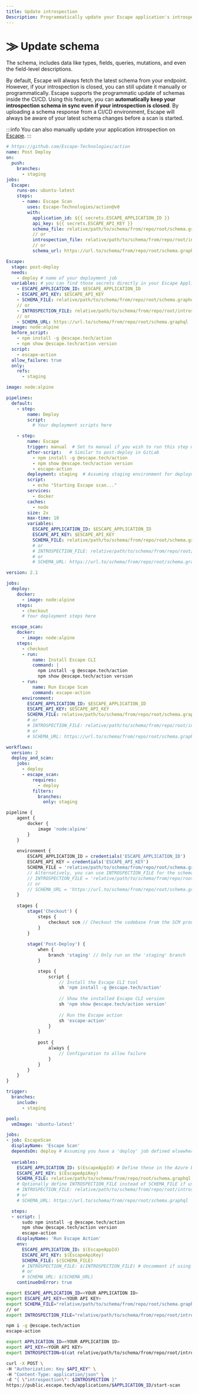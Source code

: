 ```yaml
---
title: Update introspection
Description: Programmatically update your Escape application's introspection
---
```



# ⨠ Update schema

The schema, includes data like types, fields, queries, mutations, and even the field-level descriptions.

By default, Escape will always fetch the latest schema from your endpoint. However, if your introspection is closed, you can still update it manually or programmatically.
Escape supports the programmatic update of schemas inside the CI/CD. Using this feature, you can **automatically keep your introspection schema in sync even if your introspection is closed**. By uploading a schema response from a CI/CD environment, Escape will always be aware of your latest schema changes before a scan is started.

:::info
You can also manually update your application introspection on [Escape](https://app.escape.tech).
:::


<Tabs>
  <TabItem value="github" label="GitHub Action" default>

```yaml
# https://github.com/Escape-Technologies/action
name: Post Deploy
on:
  push:
    branches:
      - staging
jobs:
  Escape:
    runs-on: ubuntu-latest
    steps:
      - name: Escape Scan
        uses: Escape-Technologies/action@v0
        with:
          application_id: ${{ secrets.ESCAPE_APPLICATION_ID }}
          api_key: ${{ secrets.ESCAPE_API_KEY }}
          schema_file: relative/path/to/schema/from/repo/root/schema.graphql
          // or
          introspection_file: relative/path/to/schema/from/repo/root/introspection.json
          // or
          schema_url: https://url.to/schema/from/repo/root/schema.graphql
```

  </TabItem>
  <TabItem value="gitlab" label="Gitlab CI">

```yaml
Escape:
  stage: post-deploy
  needs:
    - deploy # name of your deployment job
  variables: # you can find those secrets directly in your Escape Application Settings
    - ESCAPE_APPLICATION_ID: $ESCAPE_APPLICATION_ID
    - ESCAPE_API_KEY: $ESCAPE_API_KEY
    - SCHEMA_FILE: relative/path/to/schema/from/repo/root/schema.graphql
    // or
    - INTROSPECTION_FILE: relative/path/to/schema/from/repo/root/introspection.json
    // or
    - SCHEMA_URL: https://url.to/schema/from/repo/root/schema.graphql
  image: node:alpine
  before_script:
    - npm install -g @escape.tech/action
    - npm show @escape.tech/action version
  script:
    - escape-action
  allow_failure: true
  only:
    refs:
      - staging
```

  </TabItem>

  <TabItem value="bitbucket" label="Bitbucket Pipelines">

```yaml
image: node:alpine

pipelines:
  default:
    - step:
        name: Deploy
        script:
          # Your deployment scripts here

    - step:
        name: Escape
        trigger: manual  # Set to manual if you wish to run this step manually
        after-script:   # Similar to post-deploy in GitLab
          - npm install -g @escape.tech/action
          - npm show @escape.tech/action version
          - escape-action
        deployment: staging  # Assuming staging environment for deployment
        script:
          - echo "Starting Escape scan..."
        services:
          - docker
        caches:
          - node
        size: 2x
        max-time: 10
        variables:
          ESCAPE_APPLICATION_ID: $ESCAPE_APPLICATION_ID
          ESCAPE_API_KEY: $ESCAPE_API_KEY
          SCHEMA_FILE: relative/path/to/schema/from/repo/root/schema.graphql
          # or
          # INTROSPECTION_FILE: relative/path/to/schema/from/repo/root/introspection.json
          # or
          # SCHEMA_URL: https://url.to/schema/from/repo/root/schema.graphql
```
  </TabItem>

  <TabItem value="circleci" label="CircleCI">

```yaml
version: 2.1

jobs:
  deploy: 
    docker:
      - image: node:alpine
    steps:
      - checkout
      # Your deployment steps here

  escape_scan:
    docker:
      - image: node:alpine
    steps:
      - checkout
      - run:
          name: Install Escape CLI
          command: |
            npm install -g @escape.tech/action
            npm show @escape.tech/action version
      - run:
          name: Run Escape Scan
          command: escape-action
      environment:
        ESCAPE_APPLICATION_ID: $ESCAPE_APPLICATION_ID
        ESCAPE_API_KEY: $ESCAPE_API_KEY
        SCHEMA_FILE: relative/path/to/schema/from/repo/root/schema.graphql
        # or
        # INTROSPECTION_FILE: relative/path/to/schema/from/repo/root/introspection.json
        # or
        # SCHEMA_URL: https://url.to/schema/from/repo/root/schema.graphql

workflows:
  version: 2
  deploy_and_scan:
    jobs:
      - deploy
      - escape_scan:
          requires:
            - deploy
          filters:
            branches:
              only: staging

```
  </TabItem>

  <TabItem value="jenkins" label="Jenkins Pipeline">

```javascript
pipeline {
    agent {
        docker {
            image 'node:alpine'
        }
    }
    
    environment {
        ESCAPE_APPLICATION_ID = credentials('ESCAPE_APPLICATION_ID')
        ESCAPE_API_KEY = credentials('ESCAPE_API_KEY')
        SCHEMA_FILE = 'relative/path/to/schema/from/repo/root/schema.graphql'
        // Alternatively, you can use INTROSPECTION_FILE for the schema
        // INTROSPECTION_FILE = 'relative/path/to/schema/from/repo/root/introspection.json'
        // or
        // SCHEMA_URL = 'https://url.to/schema/from/repo/root/schema.graphql'
    }
    
    stages {
        stage('Checkout') {
            steps {
                checkout scm // Checkout the codebase from the SCM provider
            }
        }
        
        stage('Post-Deploy') {
            when {
                branch 'staging' // Only run on the 'staging' branch
            }

            steps {
                script {
                    // Install the Escape CLI tool
                    sh 'npm install -g @escape.tech/action'
                    
                    // Show the installed Escape CLI version
                    sh 'npm show @escape.tech/action version'
                    
                    // Run the Escape action
                    sh 'escape-action'
                }
            }
            
            post {
                always {
                    // Configuration to allow failure
                }
            }
        }
    }
}

```

  </TabItem>



  <TabItem value="azure" label="Azure DevOps">

```yaml
trigger:
  branches:
    include:
      - staging

pool:
  vmImage: 'ubuntu-latest'

jobs:
- job: EscapeScan
  displayName: 'Escape Scan'
  dependsOn: deploy # Assuming you have a 'deploy' job defined elsewhere in your Azure DevOps pipeline.
  
  variables:
    ESCAPE_APPLICATION_ID: $(EscapeAppId) # Define these in the Azure DevOps Pipeline environment variables or in a variable group.
    ESCAPE_API_KEY: $(EscapeApiKey)
    SCHEMA_FILE: relative/path/to/schema/from/repo/root/schema.graphql
    # Optionally define INTROSPECTION_FILE instead of SCHEMA_FILE if using the introspection.json approach.
    # INTROSPECTION_FILE: relative/path/to/schema/from/repo/root/introspection.json
    # or
    # SCHEMA_URL: https://url.to/schema/from/repo/root/schema.graphql

  steps:
  - script: |
      sudo npm install -g @escape.tech/action
      npm show @escape.tech/action version
      escape-action
    displayName: 'Run Escape Action'
    env: 
      ESCAPE_APPLICATION_ID: $(EscapeAppId)
      ESCAPE_API_KEY: $(EscapeApiKey)
      SCHEMA_FILE: $(SCHEMA_FILE)
      # INTROSPECTION_FILE: $(INTROSPECTION_FILE) # Uncomment if using the introspection.json approach.
      # or
      # SCHEMA_URL: $(SCHEMA_URL)
    continueOnError: true
```

  </TabItem>




  <TabItem value="cli" label="CLI">

```bash
export ESCAPE_APPLICATION_ID=<YOUR APPLICATION ID>
export ESCAPE_API_KEY=<YOUR API KEY>
export SCHEMA_FILE="relative/path/to/schema/from/repo/root/schema.graphql"
// or
export INTROSPECTION_FILE="relative/path/to/schema/from/repo/root/introspection.json"

npm i -g @escape.tech/action
escape-action
```

  </TabItem>
  <TabItem value="api" label="API">

```bash
export APPLICATION_ID=<YOUR APPLICATION ID>
export API_KEY=<YOUR API KEY>
export INTROSPECTION=$(cat relative/path/to/schema/from/repo/root/introspection.json)

curl -X POST \
-H "Authorization: Key $API_KEY" \
-H "Content-Type: application/json" \
-d "{ \"introspection\": $INTROSPECTION }"
https://public.escape.tech/applications/$APPLICATION_ID/start-scan
```

  </TabItem>
</Tabs>
